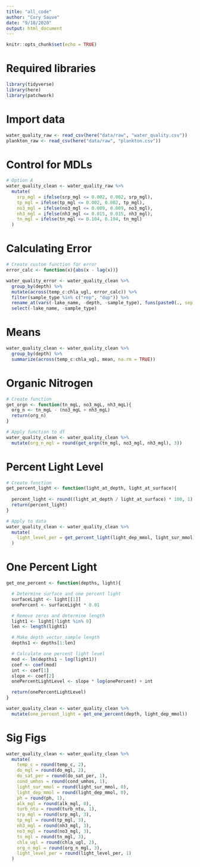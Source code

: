 ```yaml
---
title: "all_code"
author: "Cory Sauve"
date: "9/18/2020"
output: html_document
---
```


```r
knitr::opts_chunk$set(echo = TRUE)
```

# Required libraries 
```r
library(tidyverse)
library(here)
library(patchwork)
```

# Import data 
```r
water_quality_raw <- read_csv(here("data/raw", "water_quality.csv"))
plankton_raw <- read_csv(here("data/raw", "plankton.csv"))
```

# Control for MDLs 
```r
# Option A 
water_quality_clean <- water_quality_raw %>% 
  mutate(
    srp_mgl = ifelse(srp_mgl <= 0.002, 0.002, srp_mgl),
    tp_mgl = ifelse(tp_mgl <= 0.002, 0.002, tp_mgl),
    no3_mgl = ifelse(no3_mgl <= 0.009, 0.009, no3_mgl),
    nh3_mgl = ifelse(nh3_mgl <= 0.015, 0.015, nh3_mgl),
    tn_mgl = ifelse(tn_mgl <= 0.104, 0.104, tn_mgl)
  )
```

# Calculating Error 
```r
# Create custom function for error 
error_calc <- function(x){abs(x - lag(x))} 

water_quality_error <- water_quality_clean %>% 
  group_by(depth) %>% 
  mutate(across(temp_c:chla_ugl, error_calc)) %>% 
  filter(sample_type %in% c("rep", "dup")) %>% 
  rename_at(vars(-lake_name, -depth, -sample_type), funs(paste0(., sep = "_", "error"))) %>% 
  select(-lake_name, -sample_type)
```

# Means 
```r
water_quality_clean <- water_quality_clean %>% 
  group_by(depth) %>% 
  summarize(across(temp_c:chla_ugl, mean, na.rm = TRUE))
```

# Organic Nitrogen 
```r
# Create function 
get_orgn <- function(tn_mgL, no3_mgL, nh3_mgL){
  org_n <- tn_mgL - (no3_mgL + nh3_mgL)
  return(org_n)
}

# Apply function to df 
water_quality_clean <- water_quality_clean %>% 
  mutate(org_n_mgl = round(get_orgn(tn_mgl, no3_mgl, nh3_mgl), 3))
```

# Percent Light Level 
```r
# Create function
get_percent_light <- function(light_at_depth, light_at_surface){
  
  percent_light <- round((light_at_depth / light_at_surface) * 100, 1)
  return(percent_light)
}

# Apply to data 
water_quality_clean <- water_quality_clean %>% 
  mutate(
    light_level_per = get_percent_light(light_dep_mmol, light_sur_mmol)
  )
```


# One Percent Light 
```r
get_one_percent <- function(depths, light){

  # Determine surface and one percent light
  surfaceLight <- light[[1]]
  onePercent <- surfaceLight * 0.01

  # Remove zeros and determine length
  light1 <- light[!light %in% 0]
  len <- length(light1)

  # Make depth vector sample length
  depths1 <- depths[1:len]

  # Calculate one percent light level
  mod <- lm(depths1 ~ log(light1))
  coef <- coef(mod)
  int <- coef[1]
  slope <- coef[2]
  onePercentLightLevel <- slope * log(onePercent) + int

  return(onePercentLightLevel)
}

water_quality_clean <- water_quality_clean %>% 
  mutate(one_percent_light = get_one_percent(depth, light_dep_mmol))
```


# Sig Figs 
```r
water_quality_clean <- water_quality_clean %>% 
  mutate(
    temp_c = round(temp_c, 2), 
    do_mgl = round(do_mgl, 2),
    do_sat_per = round(do_sat_per, 1), 
    cond_umhos = round(cond_umhos, 1),
    light_sur_mmol = round(light_sur_mmol, 0),
    light_dep_mmol = round(light_dep_mmol, 0),
    ph = round(ph, 1), 
    alk_mgl = round(alk_mgl, 0),
    turb_ntu = round(turb_ntu, 1),
    srp_mgl = round(srp_mgl, 3),
    tp_mgl = round(tp_mgl, 3),
    nh3_mgl = round(nh3_mgl, 3),
    no3_mgl = round(no3_mgl, 3),
    tn_mgl = round(tn_mgl, 3),
    chla_ugl = round(chla_ugl, 2),
    org_n_mgl = round(org_n_mgl, 3),
    light_level_per = round(light_level_per, 1)
  )

```


























